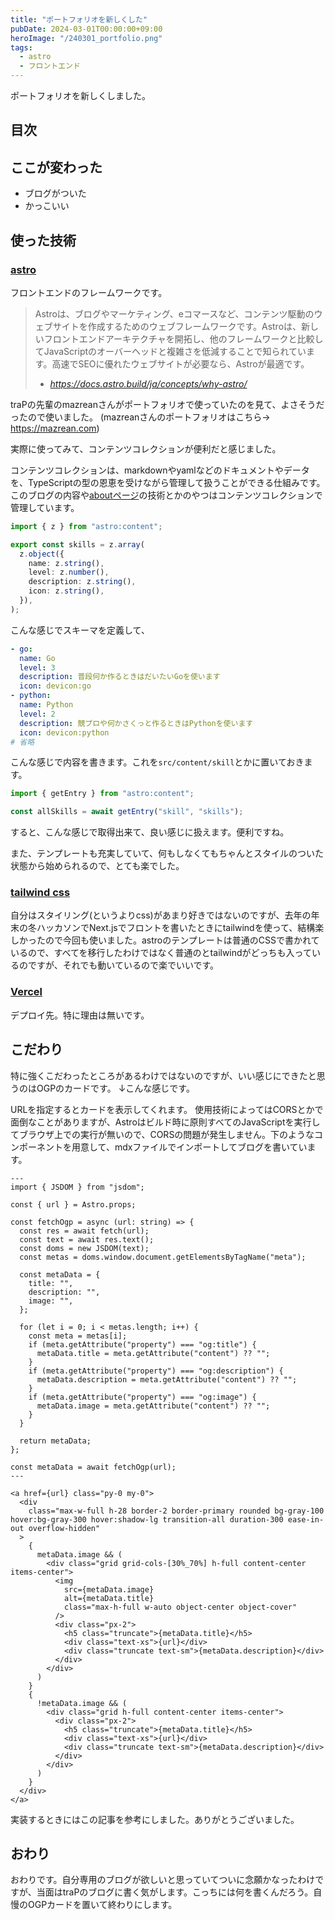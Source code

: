 ```yaml
---
title: "ポートフォリオを新しくした"
pubDate: 2024-03-01T00:00:00+09:00
heroImage: "/240301_portfolio.png"
tags:
  - astro
  - フロントエンド
---
```



ポートフォリオを新しくしました。

<OGPCard url="https://github.com/ikura-hamu/portfolio2" />

## 目次

## ここが変わった

- ブログがついた
- かっこいい

## 使った技術

### [astro](https://astro.build/)

フロントエンドのフレームワークです。

> Astroは、ブログやマーケティング、eコマースなど、コンテンツ駆動のウェブサイトを作成するためのウェブフレームワークです。Astroは、新しいフロントエンドアーキテクチャを開拓し、他のフレームワークと比較してJavaScriptのオーバーヘッドと複雑さを低減することで知られています。高速でSEOに優れたウェブサイトが必要なら、Astroが最適です。
>
> - <cite>https://docs.astro.build/ja/concepts/why-astro/ </cite>

traPの先輩のmazreanさんがポートフォリオで使っていたのを見て、よさそうだったので使いました。
(mazreanさんのポートフォリオはこちら→ https://mazrean.com)

実際に使ってみて、コンテンツコレクションが便利だと感じました。

<OGPCard url="https://docs.astro.build/ja/guides/content-collections/" />

コンテンツコレクションは、markdownやyamlなどのドキュメントやデータを、TypeScriptの型の恩恵を受けながら管理して扱うことができる仕組みです。このブログの内容や[aboutページ](/about)の技術とかのやつはコンテンツコレクションで管理しています。

```ts
import { z } from "astro:content";

export const skills = z.array(
  z.object({
    name: z.string(),
    level: z.number(),
    description: z.string(),
    icon: z.string(),
  }),
);
```

こんな感じでスキーマを定義して、

```yaml
- go:
  name: Go
  level: 3
  description: 普段何か作るときはだいたいGoを使います
  icon: devicon:go
- python:
  name: Python
  level: 2
  description: 競プロや何かさくっと作るときはPythonを使います
  icon: devicon:python
# 省略
```

こんな感じで内容を書きます。これを`src/content/skill`とかに置いておきます。

```ts
import { getEntry } from "astro:content";

const allSkills = await getEntry("skill", "skills");
```

すると、こんな感じで取得出来て、良い感じに扱えます。便利ですね。

また、テンプレートも充実していて、何もしなくてもちゃんとスタイルのついた状態から始められるので、とても楽でした。

<OGPCard url="https://astro.build/themes/" />

### [tailwind css](https://tailwindcss.com/)

自分はスタイリング(というよりcss)があまり好きではないのですが、去年の年末の冬ハッカソンでNext.jsでフロントを書いたときにtailwindを使って、結構楽しかったので今回も使いました。astroのテンプレートは普通のCSSで書かれているので、すべてを移行したわけではなく普通のとtailwindがどっちも入っているのですが、それでも動いているので楽でいいです。

<OGPCard url="https://tailwindcss.com/" />

### [Vercel](https://vercel.com)

デプロイ先。特に理由は無いです。

## こだわり

特に強くこだわったところがあるわけではないのですが、いい感じにできたと思うのはOGPのカードです。
↓こんな感じです。

<OGPCard url="https://github.com" />

URLを指定するとカードを表示してくれます。
使用技術によってはCORSとかで面倒なことがありますが、Astroはビルド時に原則すべてのJavaScriptを実行してブラウザ上での実行が無いので、CORSの問題が発生しません。下のようなコンポーネントを用意して、mdxファイルでインポートしてブログを書いています。

```astro
---
import { JSDOM } from "jsdom";

const { url } = Astro.props;

const fetchOgp = async (url: string) => {
  const res = await fetch(url);
  const text = await res.text();
  const doms = new JSDOM(text);
  const metas = doms.window.document.getElementsByTagName("meta");

  const metaData = {
    title: "",
    description: "",
    image: "",
  };

  for (let i = 0; i < metas.length; i++) {
    const meta = metas[i];
    if (meta.getAttribute("property") === "og:title") {
      metaData.title = meta.getAttribute("content") ?? "";
    }
    if (meta.getAttribute("property") === "og:description") {
      metaData.description = meta.getAttribute("content") ?? "";
    }
    if (meta.getAttribute("property") === "og:image") {
      metaData.image = meta.getAttribute("content") ?? "";
    }
  }

  return metaData;
};

const metaData = await fetchOgp(url);
---

<a href={url} class="py-0 my-0">
  <div
    class="max-w-full h-28 border-2 border-primary rounded bg-gray-100 hover:bg-gray-300 hover:shadow-lg transition-all duration-300 ease-in-out overflow-hidden"
  >
    {
      metaData.image && (
        <div class="grid grid-cols-[30%_70%] h-full content-center items-center">
          <img
            src={metaData.image}
            alt={metaData.title}
            class="max-h-full w-auto object-center object-cover"
          />
          <div class="px-2">
            <h5 class="truncate">{metaData.title}</h5>
            <div class="text-xs">{url}</div>
            <div class="truncate text-sm">{metaData.description}</div>
          </div>
        </div>
      )
    }
    {
      !metaData.image && (
        <div class="grid h-full content-center items-center">
          <div class="px-2">
            <h5 class="truncate">{metaData.title}</h5>
            <div class="text-xs">{url}</div>
            <div class="truncate text-sm">{metaData.description}</div>
          </div>
        </div>
      )
    }
  </div>
</a>
```

実装するときにはこの記事を参考にしました。ありがとうございました。

<OGPCard url="https://zenn.dev/tomi/articles/2021-03-22-blog-card" />

## おわり

おわりです。自分専用のブログが欲しいと思っていてついに念願かなったわけですが、当面はtraPのブログに書く気がします。こっちには何を書くんだろう。自慢のOGPカードを置いて終わりにします。

<OGPCard url="https://trap.jp/author/ikura-hamu" />
